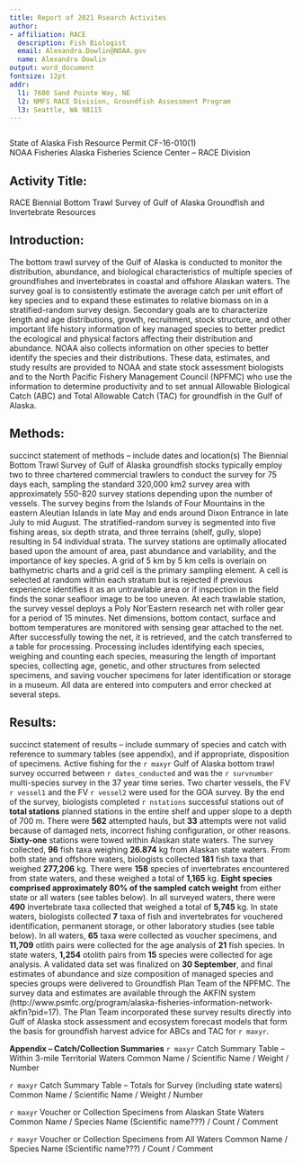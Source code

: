 ```yaml
---
title: Report of 2021 Rsearch Activites
author: 
- affiliation: RACE
  description: Fish Biologist
  email: Alexandra.Dowlin@NOAA.gov
  name: Alexandra Dowlin
output: word_document
fontsize: 12pt
addr: 
  l1: 7600 Sand Pointe Way, NE
  l2: NMFS RACE Division, Groundfish Assessment Program
  l3: Seattle, WA 98115
---
```


```r

```

State of Alaska Fish Resource Permit CF-16-010(1)  
NOAA Fisheries Alaska Fisheries Science Center -- RACE Division  
 
## **Activity Title:**  
RACE Biennial Bottom Trawl Survey of Gulf of Alaska Groundfish and Invertebrate Resources  

## **Introduction:**  
The bottom trawl survey of the Gulf of Alaska is conducted to monitor the distribution, abundance, and biological characteristics of multiple species of groundfishes and invertebrates in coastal and offshore Alaskan waters. The survey goal is to consistently estimate the average catch per unit effort of key species and to expand these estimates to relative biomass on in a stratified-random survey design. Secondary goals are to characterize length and age distributions, growth, recruitment, stock structure, and other important life history information of key managed species to better predict the ecological and physical factors affecting their distribution and abundance. NOAA also collects information on other species to better identify the species and their distributions. These data, estimates, and study results are provided to NOAA and state stock assessment biologists and to the North Pacific Fishery Management Council (NPFMC) who use the information to determine productivity and to set annual Allowable Biological Catch (ABC) and Total Allowable Catch (TAC) for groundfish in the Gulf of Alaska.  

## **Methods:**  
succinct statement of methods – include dates and location(s)
The Biennial Bottom Trawl Survey of Gulf of Alaska groundfish stocks typically employ two to three chartered commercial trawlers to conduct the survey for 75 days each, sampling the standard 320,000 km2 survey area with approximately 550-820 survey stations depending upon the number of vessels. The survey begins from the Islands of Four Mountains in the eastern Aleutian Islands in late May and ends around Dixon Entrance in late July to mid August. The stratified-random survey is segmented into five fishing areas, six depth strata, and three terrains (shelf, gully, slope) resulting in 54 individual strata. The survey stations are optimally allocated based upon the amount of area, past abundance and variability, and the importance of key species. A grid of 5 km by 5 km cells is overlain on bathymetric charts and a grid cell is the primary sampling element. A cell is selected at random within each stratum but is rejected if previous experience identifies it as an untrawlable area or if inspection in the field finds the sonar seafloor image to be too uneven. At each trawlable station, the survey vessel deploys a Poly Nor’Eastern research net with roller gear for a period of 15 minutes. Net dimensions, bottom contact, surface and bottom temperatures are monitored with sensing gear attached to the net. After successfully towing the net, it is retrieved, and the catch transferred to a table for processing. Processing includes identifying each species, weighing and counting each species, measuring the length of important species, collecting age, genetic, and other structures from selected specimens, and saving voucher specimens for later identification or storage in a museum. All data are entered into computers and error checked at several steps.  


## **Results:**
succinct statement of results – include summary of species and catch with reference to summary tables (see appendix), and if appropriate, disposition of specimens.
Active fishing for the `r maxyr` Gulf of Alaska bottom trawl survey occurred between `r dates_conducted` and was the `r survnumber` multi-species survey in the 37 year time series. Two charter vessels, the FV `r vessel1` and the FV `r vessel2 ` were used for the GOA survey. By the end of the survey, biologists completed `r nstations` successful stations out of **total stations** planned stations in the entire shelf and upper slope to a depth of 700 m. There were **562** attempted hauls, but **33** attempts were not valid because of damaged nets, incorrect fishing configuration, or other reasons. **Sixty-one** stations were towed within Alaskan state waters. The survey collected, **96** fish taxa weighing **26.874** kg from Alaskan state waters. From both state and offshore waters, biologists collected **181** fish taxa that weighed **277,206** kg. There were **158** species of invertebrates encountered from state waters, and these weighed a total of **1,165** kg. **Eight species comprised approximately 80% of the sampled catch weight** from either state or all waters (see tables below). In all surveyed waters, there were **490** invertebrate taxa collected that weighed a total of **5,745** kg. In state waters, biologists collected **7** taxa of fish and invertebrates for vouchered identification, permanent storage, or other laboratory studies (see table below). In all waters, **65** taxa were collected as voucher specimens, and **11,709** otlith pairs were collected for the age analysis of **21** fish species. In state waters, **1,254** otolith pairs from **15** species were collected for age analysis. A validated data set was finalized on **30 September**, and final estimates of abundance and size composition of managed species and species groups were delivered to Groundfish Plan Team of the NPFMC. The survey data and estimates are available through the AKFIN system (http://www.psmfc.org/program/alaska-fisheries-information-network-akfin?pid=17). The Plan Team incorporated these survey results directly into Gulf of Alaska stock assessment and ecosystem forecast models that form the basis for groundfish harvest advice for ABCs and TAC for `r maxyr`. 


**Appendix -- Catch/Collection Summaries**
`r maxyr` Catch Summary Table -- Within 3-mile Territorial Waters
Common Name / Scientific Name / Weight / Number

`r maxyr` Catch Summary Table -- Totals for Survey (including state waters)
Common Name / Scientific Name / Weight / Number

`r maxyr` Voucher or Collection Specimens from Alaskan State Waters 
Common Name / Species Name (Scientific name???) / Count / Comment

`r maxyr` Voucher or Collection Specimens from All Waters
Common Name / Species Name (Scientific name???) / Count / Comment